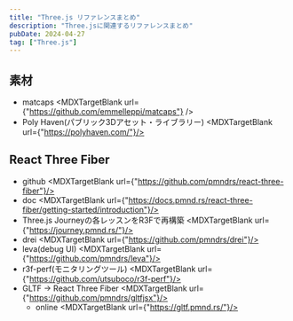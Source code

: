```yaml
---
title: "Three.js リファレンスまとめ"
description: "Three.jsに関連するリファレンスまとめ"
pubDate: 2024-04-27
tag: ["Three.js"]
---
```



## 素材

- matcaps <MDXTargetBlank url={"https://github.com/emmelleppi/matcaps"} />
- Poly Haven(パブリック3Dアセット・ライブラリー) <MDXTargetBlank url={"https://polyhaven.com/"}/>

## React Three Fiber

- github <MDXTargetBlank url={"https://github.com/pmndrs/react-three-fiber"}/>
- doc <MDXTargetBlank url={"https://docs.pmnd.rs/react-three-fiber/getting-started/introduction"}/>
- Three.js Journeyの各レッスンをR3Fで再構築 <MDXTargetBlank url={"https://journey.pmnd.rs/"}/>
- drei <MDXTargetBlank url={"https://github.com/pmndrs/drei"}/>
- leva(debug UI) <MDXTargetBlank url={"https://github.com/pmndrs/leva"}/>
- r3f-perf(モニタリングツール) <MDXTargetBlank url={"https://github.com/utsuboco/r3f-perf"}/>
- GLTF -> React Three Fiber <MDXTargetBlank url={"https://github.com/pmndrs/gltfjsx"}/>
  - online <MDXTargetBlank url={"https://gltf.pmnd.rs/"}/>
